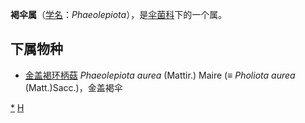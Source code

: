 {{Automatic Taxobox
| taxon = Phaeolepiota
| authority = Maire ex Konrad & Maubl.
| image = Phaeolepiota aurea 10866-83fabfaacdf92ca2ba5a395f175754a4.jpg
| image_caption = 金盖褐环柄菇
| type species = 金盖褐环柄菇<br>Phaeolepiota aurea
| type species authority = (Matt.) Maire
}}

'''褐伞属'''（[[学名|学名]]：''Phaeolepiota''），是[[伞菌科|伞菌科]]下的一个属。

==下属物种==
* [[金盖褐环柄菇|金盖褐环柄菇]] ''Phaeolepiota aurea'' (Mattir.) Maire (≡ ''Pholiota aurea'' (Matt.)Sacc.)，金盖褐伞

{{taxonbar}}
[[Category:_褐伞属|*]]
[[Category:蘑菇科|H]]